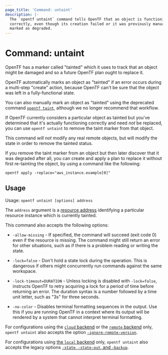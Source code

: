```yaml
---
page_title: 'Command: untaint'
description: |-
  The `opentf untaint` command tells OpenTF that an object is functioning
  correctly, even though its creation failed or it was previously manually
  marked as degraded.
---
```


# Command: untaint

OpenTF has a marker called "tainted" which it uses to track that an object
might be damaged and so a future OpenTF plan ought to replace it.

OpenTF automatically marks an object as "tainted" if an error occurs during
a multi-step "create" action, because OpenTF can't be sure that the object
was left in a fully-functional state.

You can also manually mark an object as "tainted" using the deprecated command
[`opentf taint`](/docs/cli/commands/taint), although we no longer recommend that
workflow.

If OpenTF currently considers a particular object as tainted but you've
determined that it's actually functioning correctly and need _not_ be replaced,
you can use `opentf untaint` to remove the taint marker from that object.

This command _will not_ modify any real remote objects, but will modify the
state in order to remove the tainted status.

If you remove the taint marker from an object but then later discover that it
was degraded after all, you can create and apply a plan to replace it without
first re-tainting the object, by using a command like the following:

```
opentf apply -replace="aws_instance.example[0]"
```

## Usage

Usage: `opentf untaint [options] address`

The `address` argument is a [resource address](/docs/cli/state/resource-addressing)
identifying a particular resource instance which is currently tainted.

This command also accepts the following options:

- `-allow-missing` - If specified, the command will succeed (exit code 0)
  even if the resource is missing. The command might still return an error
  for other situations, such as if there is a problem reading or writing
  the state.

- `-lock=false` - Don't hold a state lock during the operation. This is
  dangerous if others might concurrently run commands against the same
  workspace.

- `-lock-timeout=DURATION` - Unless locking is disabled with `-lock=false`,
  instructs OpenTF to retry acquiring a lock for a period of time before
  returning an error. The duration syntax is a number followed by a time
  unit letter, such as "3s" for three seconds.

- `-no-color` - Disables terminal formatting sequences in the output. Use this
  if you are running OpenTF in a context where its output will be
  rendered by a system that cannot interpret terminal formatting.

For configurations using the [`cloud` backend](/docs/cli/cloud) or the [`remote` backend](/docs/language/settings/backends/remote)
only, `opentf untaint`
also accepts the option
[`-ignore-remote-version`](/docs/cli/cloud/command-line-arguments#ignore-remote-version).

For configurations using
[the `local` backend](/docs/language/settings/backends/local) only,
`opentf untaint` also accepts the legacy options
[`-state`, `-state-out`, and `-backup`](/docs/language/settings/backends/local#command-line-arguments).
